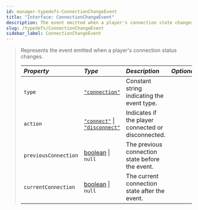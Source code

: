 ```yaml
---
id: manager-typedefs-ConnectionChangeEvent
title: "Interface: ConnectionChangeEvent"
description: The event emitted when a player's connection state changes.
slug: /typedefs/ConnectionChangeEvent
sidebar_label: ConnectionChangeEvent
---
```


> Represents the event emitted when a player's connection status changes.
> 
> | <i className="fa-solid fa-hashtag"/> Property | <i className="fa-solid fa-font"/> Type                                                                                                                                                                              | <i className="fa-solid fa-list"/> Description      | <i className="fa-solid fa-flask"/> Optional |
> |:--------------------------------------------- |:--------------------------------------------------------------------------------------------------------------------------------------------------------------------------------------------------------------------|:-------------------------------------------------- |:-------------------------------------------:|
> | `type`                                        | [`"connection"`](https://developer.mozilla.org/en-US/docs/Web/JavaScript/Reference/Global_Objects/String)                                                                                                           | Constant string indicating the event type.         | <i className="fa-solid fa-xmark"/>          |
> | `action`                                      | [`"connect"`](https://developer.mozilla.org/en-US/docs/Web/JavaScript/Reference/Global_Objects/String) \| [`"disconnect"`](https://developer.mozilla.org/en-US/docs/Web/JavaScript/Reference/Global_Objects/String) | Indicates if the player connected or disconnected. | <i className="fa-solid fa-xmark"/>          |
> | `previousConnection`                          | [boolean](https://developer.mozilla.org/en-US/docs/Web/JavaScript/Reference/Global_Objects/Boolean) \| `null`                                                                                                       | The previous connection state before the event.    | <i className="fa-solid fa-check"/>          |
> | `currentConnection`                           | [boolean](https://developer.mozilla.org/en-US/docs/Web/JavaScript/Reference/Global_Objects/Boolean) \| `null`                                                                                                       | The current connection state after the event.      | <i className="fa-solid fa-check"/>          |
